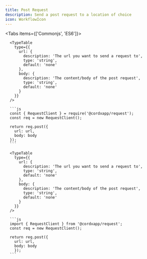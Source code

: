 ```yaml
---
title: Post Request
description: Send a post request to a location of choice
icon: WorkflowIcon
---
```



<Tabs items={['Commonjs', 'ES6']}>

  <Tab value="Commonjs">

      <TypeTable
        type={{
          url: {
            description: 'The url you want to send a request to',
            type: 'string',
            default: 'none'
          },
          body: {
            description: 'The content/body of the post request',
            type: 'string',
            default: 'none'
          }
        }}
      />

      ```js
      const { RequestClient } = require('@cordxapp/request');
      const req = new RequestClient();

      return req.post({
        url: url,
        body: body
      });
      ```

  </Tab>
  <Tab value="ES6">

      <TypeTable
        type={{
          url: {
            description: 'The url you want to send a request to',
            type: 'string',
            default: 'none'
          },
          body: {
            description: 'The content/body of the post request',
            type: 'string',
            default: 'none'
          }
        }}
      />

      ```js
      import { RequestClient } from '@cordxapp/request';
      const req = new RequestClient();

      return req.post({
        url: url,
        body: body
        });
      ```

  </Tab>
</Tabs>
